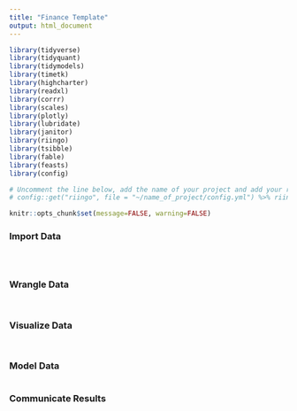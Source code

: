 ```yaml
---
title: "Finance Template"
output: html_document
---
```


```r

library(tidyverse)
library(tidyquant)
library(tidymodels)
library(timetk)
library(highcharter)
library(readxl)
library(corrr)
library(scales)
library(plotly)
library(lubridate)
library(janitor)
library(riingo)
library(tsibble)
library(fable)
library(feasts)
library(config)

# Uncomment the line below, add the name of your project and add your riingo api key to the config.yml file
# config::get("riingo", file = "~/name_of_project/config.yml") %>% riingo_set_token()

knitr::opts_chunk$set(message=FALSE, warning=FALSE)
```


### Import Data 

```r

```

```r

```


```r

```



### Wrangle Data

```r

```


```r

```

### Visualize Data

```r

```

```r

```

### Model Data

```r

```

### Communicate Results

```r
```


```r
```

